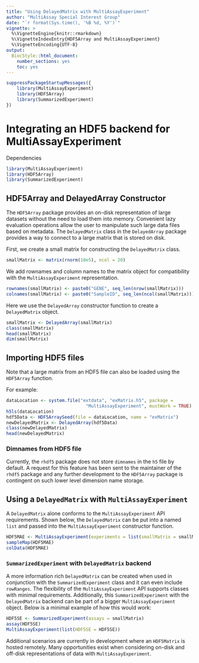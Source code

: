 ```yaml
---
title: "Using DelayedMatrix with MultiAssayExperiment"
author: "MultiAssay Special Interest Group"
date: "`r format(Sys.time(), '%B %d, %Y')`"
vignette: >
  %\VignetteEngine{knitr::rmarkdown}
  %\VignetteIndexEntry{HDF5Array and MultiAssayExperiment}
  %\VignetteEncoding{UTF-8}
output:
  BiocStyle::html_document:
    number_sections: yes
    toc: yes
---
```


```r
suppressPackageStartupMessages({
    library(MultiAssayExperiment)
    library(HDF5Array)
    library(SummarizedExperiment)
})
```

# Integrating an HDF5 backend for MultiAssayExperiment

Dependencies

```r
library(MultiAssayExperiment)
library(HDF5Array)
library(SummarizedExperiment)
```

## HDF5Array and DelayedArray Constructor

The `HDF5Array` package provides an on-disk representation of large datasets
without the need to load them into memory. Convenient lazy evaluation
operations allow the user to manipulate such large data files based on
metadata. The `DelayedMatrix` class in the `DelayedArray` package provides a
way to connect to a large matrix that is stored on disk.

First, we create a small matrix for constructing the `DelayedMatrix` class.

```r
smallMatrix <- matrix(rnorm(10e5), ncol = 20)
```

We add rownames and column names to the matrix object for compatibility with
the `MultiAssayExperiment` representation.

```r
rownames(smallMatrix) <- paste0("GENE", seq_len(nrow(smallMatrix)))
colnames(smallMatrix) <- paste0("SampleID", seq_len(ncol(smallMatrix)))
```

Here we use the `DelayedArray` constructor function to create a
`DelayedMatrix` object.

```r
smallMatrix <- DelayedArray(smallMatrix)
class(smallMatrix)
head(smallMatrix)
dim(smallMatrix)
```

## Importing HDF5 files

Note that a large matrix from an HDF5 file can also be loaded using the
`HDF5Array` function. 

For example: 

```r
dataLocation <- system.file("extdata", "exMatrix.h5", package =
                              "MultiAssayExperiment", mustWork = TRUE)
h5ls(dataLocation)
hdf5Data <- HDF5ArraySeed(file = dataLocation, name = "exMatrix")
newDelayedMatrix <- DelayedArray(hdf5Data)
class(newDelayedMatrix)
head(newDelayedMatrix)
```

### Dimnames from HDF5 file

Currently, the `rhdf5` package does not store `dimnames` in the `h5` file by
default. A request for this feature has been sent to the maintainer of the
`rhdf5` package and any further development to the `HDF5Array` package is
contingent on such lower level dimension name storage.

## Using a `DelayedMatrix` with `MultiAssayExperiment`

A `DelayedMatrix` alone conforms to the `MultiAssayExperiment` API requirements.
Shown below, the `DelayedMatrix` can be put into a named `list` and passed into
the `MultiAssayExperiment` constructor function. 

```r
HDF5MAE <- MultiAssayExperiment(experiments = list(smallMatrix = smallMatrix))
sampleMap(HDF5MAE)
colData(HDF5MAE)
```

### `SummarizedExperiment` with `DelayedMatrix` backend

A more information rich `DelayedMatrix` can be created when used in conjunction
with the `SummarizedExperiment` class and it can even include `rowRanges`.
The flexibility of the `MultiAssayExperiment` API supports classes with
minimal requirements. Additionally, this `SummarizedExperiment` with the
`DelayedMatrix` backend can be part of a bigger `MultiAssayExperiment` object.
Below is a minimal example of how this would work:

```r
HDF5SE <- SummarizedExperiment(assays = smallMatrix)
assay(HDF5SE)
MultiAssayExperiment(list(HDF5SE = HDF5SE))
```

Additional scenarios are currently in development where an `HDF5Matrix` is
hosted remotely. Many opportunities exist when considering on-disk and off-disk
representations of data with `MultiAssayExperiment`.
